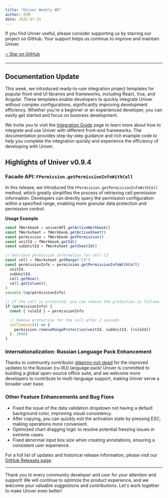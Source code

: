 ```yaml
---
title: "Univer Weekly #6"
author: 白熱
date: 2025-07-25
---
```



If you find Univer useful, please consider supporting us by starring our project on GitHub. Your support helps us continue to improve and maintain Univer.

<a href="https://github.com/dream-num/univer" target="_blank" rel="noopener noreferrer">
  <RainbowButton variant="outline">⭐️ Star on GitHub</RainbowButton>
</a>

---

## Documentation Update

This week, we introduced ready-to-use integration project templates for popular front-end UI libraries and frameworks, including React, Vue, and Angular. These templates enable developers to quickly integrate Univer without complex configurations, significantly improving development efficiency. Whether you're a beginner or an experienced developer, you can easily get started and focus on business development.

We invite you to visit the [Integration Guide](/guides/sheets/getting-started/integrations) page to learn more about how to integrate and use Univer with different front-end frameworks. The documentation provides step-by-step guidance and rich example code to help you complete the integration quickly and experience the efficiency of developing with Univer.

## Highlights of Univer v0.9.4

### Facade API: `FPermission.getPermissionInfoWithCell`

In this release, we introduced the `FPermission.getPermissionInfoWithCell` method, which greatly simplifies the process of retrieving cell permission information. Developers can directly query the permission configuration within a specified range, enabling more granular data protection and permission control.

**Usage Example**

```typescript
const fWorkbook = univerAPI.getActiveWorkbook()
const fWorksheet = fWorkbook.getActiveSheet()
const permission = fWorkbook.getPermission()
const unitId = fWorkbook.getId()
const subUnitId = fWorksheet.getSheetId()

// Retrieve permission information for cell C3
const cell = fWorksheet.getRange('C3')
const permissionInfo = permission.getPermissionInfoWithCell(
  unitId,
  subUnitId,
  cell.getRow(),
  cell.getColumn(),
)
console.log(permissionInfo)

// If the cell is protected, you can remove the protection as follows
if (permissionInfo) {
  const { ruleId } = permissionInfo

  // Remove protection for the cell after 2 seconds
  setTimeout(() => {
    permission.removeRangeProtection(unitId, subUnitId, [ruleId])
  }, 2000)
}
```

### Internationalization: Russian Language Pack Enhancement

Thanks to community contributor [@kenny-not-dead](https://github.com/kenny-not-dead) for the improved updates to the Russian (ru-RU) language pack! Univer is committed to building a global open-source office suite, and we welcome more developers to contribute to multi-language support, making Univer serve a broader user base.

### Other Feature Enhancements and Bug Fixes

- Fixed the issue of the data validation dropdown not having a default background color, improving visual consistency.
- After copying, you can quickly exit the activation state by pressing ESC, making operations more convenient.
- Optimized chart dragging logic to resolve potential freezing issues in extreme cases.
- Fixed abnormal input box size when creating annotations, ensuring a consistent user experience.

For a full list of updates and historical release information, please visit our [GitHub Releases page](https://github.com/dream-num/univer/releases/tag/v0.9.4).

---

Thank you to every community developer and user for your attention and support! We will continue to optimize the product experience, and we welcome your valuable suggestions and contributions. Let's work together to make Univer even better!
